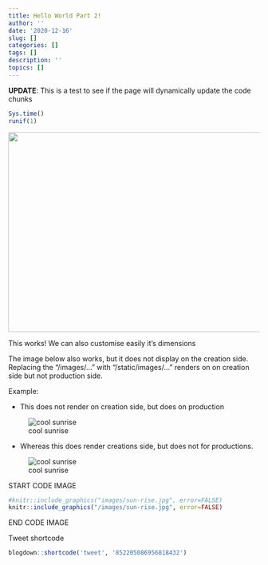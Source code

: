```yaml
---
title: Hello World Part 2!
author: ''
date: '2020-12-16'
slug: []
categories: []
tags: []
description: ''
topics: []
---
```




**UPDATE**: This is a test to see if the page will dynamically update the code chunks


```r
Sys.time()
runif(1)
```


<p align='center'>
<img src="/images/sun-rise.jpg" width="800" height="400">
</p>


This works! We can also customise easily it's dimensions



The image below also works, but it does not display on the creation side. Replacing the "/images/..." with "/static/images/..." renders on on creation side but not production side.

Example:

* This does not render on creation side, but does on production

![cool sunrise](/images/sun-rise.jpg)


* Whereas this does render creations side, but does not for productions.


![cool sunrise](/static/images/sun-rise.jpg)


START CODE IMAGE

```r
#knitr::include_graphics("images/sun-rise.jpg", error=FALSE)
knitr::include_graphics("/images/sun-rise.jpg", error=FALSE)
```




END CODE IMAGE


Tweet shortcode


```r
blogdown::shortcode('tweet', '852205086956818432')
```

